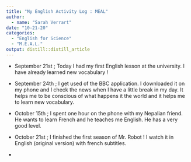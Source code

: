 ```yaml
---
title: "My English Activity Log : MEAL"
author:
  - name: "Sarah Verrart" 
date: "10-21-20"
categories:
  - "English for Science"
  - "M.E.A.L."
output: distill::distill_article
---
```


- September 21st ; Today I had my first English lesson at the university. I have already learned new vocabulary ! 

- September 24th ; I get used of the BBC application. I downloaded it on my phone and I check the news when I have a little break in my day. It helps me to be conscious of what happens it the world and it helps me to learn new vocabulary. 

- October 15th ; I spent one hour on the phone with my Nepalian friend. He wants to learn French and he teaches me English. He has a very good level. 

- October 21st ; I finished the first season of Mr. Robot ! I watch it in English (original version) with french subtitles. 

- 
